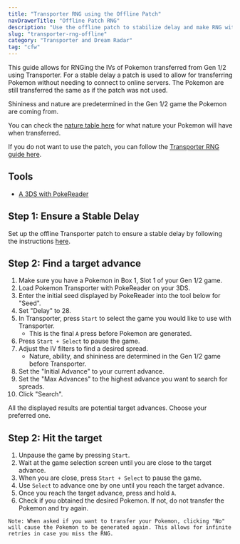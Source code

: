```yaml
---
title: "Transporter RNG using the Offline Patch"
navDrawerTitle: "Offline Patch RNG"
description: "Use the offline patch to stabilize delay and make RNG with Pokémon Transporter more consistent."
slug: "transporter-rng-offline"
category: "Transporter and Dream Radar"
tag: "cfw"
---
```


This guide allows for RNGing the IVs of Pokemon transferred from Gen 1/2 using Transporter. For a stable delay a patch is used to allow for transferring Pokemon without needing to connect to online servers. The Pokemon are still transferred the same as if the patch was not used.

Shininess and nature are predetermined in the Gen 1/2 game the Pokemon are coming from.

You can check the [nature table here](/misc-3ds-transporter-nature-tables) for what nature your Pokemon will have when transferred.

If you do not want to use the patch, you can follow the [Transporter RNG guide here](transporter-rng).

## Tools

- [A 3DS with PokeReader](/install-pokereader)

## Step 1: Ensure a Stable Delay

Set up the offline Transporter patch to ensure a stable delay by following the instructions [here](/transporter-patches).

## Step 2: Find a target advance

1. Make sure you have a Pokemon in Box 1, Slot 1 of your Gen 1/2 game.
1. Load Pokemon Transporter with PokeReader on your 3DS.
1. Enter the initial seed displayed by PokeReader into the tool below for "Seed".
1. Set "Delay" to 28.
1. In Transporter, press `Start` to select the game you would like to use with Transporter.
   - This is the final `A` press before Pokemon are generated.
1. Press `Start + Select` to pause the game.
1. Adjust the IV filters to find a desired spread.
   - Nature, ability, and shininess are determined in the Gen 1/2 game before Transporter.
1. Set the "Initial Advance" to your current advance.
1. Set the "Max Advances" to the highest advance you want to search for spreads.
1. Click "Search".

All the displayed results are potential target advances. Choose your preferred one.

## Step 2: Hit the target

1. Unpause the game by pressing `Start`.
1. Wait at the game selection screen until you are close to the target advance.
1. When you are close, press `Start + Select` to pause the game.
1. Use `Select` to advance one by one until you reach the target advance.
1. Once you reach the target advance, press and hold `A`.
1. Check if you obtained the desired Pokemon. If not, do not transfer the Pokemon and try again.

```
Note: When asked if you want to transfer your Pokemon, clicking "No" will cause the Pokemon to be generated again. This allows for infinite retries in case you miss the RNG.
```

<Transporter />
